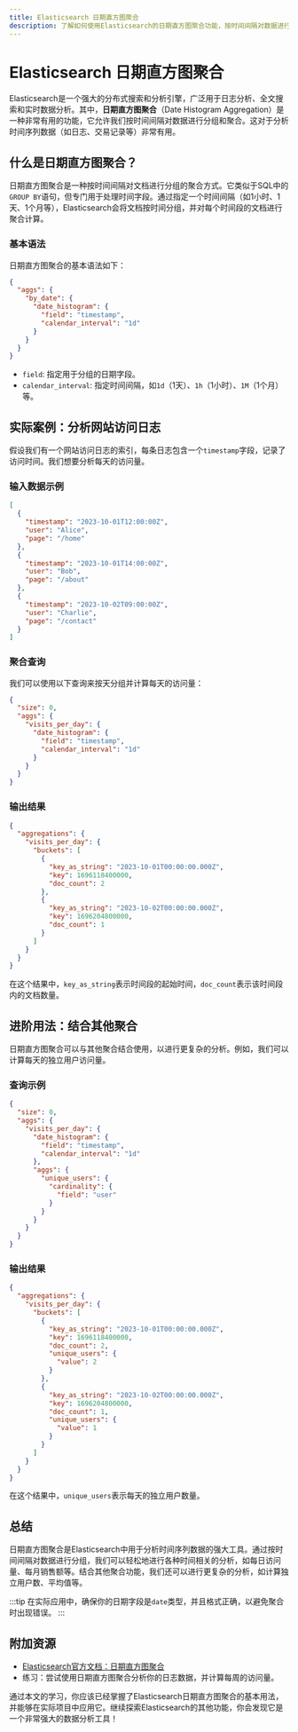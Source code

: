 ```yaml
---
title: Elasticsearch 日期直方图聚合
description: 了解如何使用Elasticsearch的日期直方图聚合功能，按时间间隔对数据进行分组和分析。
---
```


# Elasticsearch 日期直方图聚合

Elasticsearch是一个强大的分布式搜索和分析引擎，广泛用于日志分析、全文搜索和实时数据分析。其中，**日期直方图聚合**（Date Histogram Aggregation）是一种非常有用的功能，它允许我们按时间间隔对数据进行分组和聚合。这对于分析时间序列数据（如日志、交易记录等）非常有用。

## 什么是日期直方图聚合？

日期直方图聚合是一种按时间间隔对文档进行分组的聚合方式。它类似于SQL中的`GROUP BY`语句，但专门用于处理时间字段。通过指定一个时间间隔（如1小时、1天、1个月等），Elasticsearch会将文档按时间分组，并对每个时间段的文档进行聚合计算。

### 基本语法

日期直方图聚合的基本语法如下：

```json
{
  "aggs": {
    "by_date": {
      "date_histogram": {
        "field": "timestamp",
        "calendar_interval": "1d"
      }
    }
  }
}
```

- `field`: 指定用于分组的日期字段。
- `calendar_interval`: 指定时间间隔，如`1d`（1天）、`1h`（1小时）、`1M`（1个月）等。

## 实际案例：分析网站访问日志

假设我们有一个网站访问日志的索引，每条日志包含一个`timestamp`字段，记录了访问时间。我们想要分析每天的访问量。

### 输入数据示例

```json
[
  {
    "timestamp": "2023-10-01T12:00:00Z",
    "user": "Alice",
    "page": "/home"
  },
  {
    "timestamp": "2023-10-01T14:00:00Z",
    "user": "Bob",
    "page": "/about"
  },
  {
    "timestamp": "2023-10-02T09:00:00Z",
    "user": "Charlie",
    "page": "/contact"
  }
]
```

### 聚合查询

我们可以使用以下查询来按天分组并计算每天的访问量：

```json
{
  "size": 0,
  "aggs": {
    "visits_per_day": {
      "date_histogram": {
        "field": "timestamp",
        "calendar_interval": "1d"
      }
    }
  }
}
```

### 输出结果

```json
{
  "aggregations": {
    "visits_per_day": {
      "buckets": [
        {
          "key_as_string": "2023-10-01T00:00:00.000Z",
          "key": 1696118400000,
          "doc_count": 2
        },
        {
          "key_as_string": "2023-10-02T00:00:00.000Z",
          "key": 1696204800000,
          "doc_count": 1
        }
      ]
    }
  }
}
```

在这个结果中，`key_as_string`表示时间段的起始时间，`doc_count`表示该时间段内的文档数量。

## 进阶用法：结合其他聚合

日期直方图聚合可以与其他聚合结合使用，以进行更复杂的分析。例如，我们可以计算每天的独立用户访问量。

### 查询示例

```json
{
  "size": 0,
  "aggs": {
    "visits_per_day": {
      "date_histogram": {
        "field": "timestamp",
        "calendar_interval": "1d"
      },
      "aggs": {
        "unique_users": {
          "cardinality": {
            "field": "user"
          }
        }
      }
    }
  }
}
```

### 输出结果

```json
{
  "aggregations": {
    "visits_per_day": {
      "buckets": [
        {
          "key_as_string": "2023-10-01T00:00:00.000Z",
          "key": 1696118400000,
          "doc_count": 2,
          "unique_users": {
            "value": 2
          }
        },
        {
          "key_as_string": "2023-10-02T00:00:00.000Z",
          "key": 1696204800000,
          "doc_count": 1,
          "unique_users": {
            "value": 1
          }
        }
      ]
    }
  }
}
```

在这个结果中，`unique_users`表示每天的独立用户数量。

## 总结

日期直方图聚合是Elasticsearch中用于分析时间序列数据的强大工具。通过按时间间隔对数据进行分组，我们可以轻松地进行各种时间相关的分析，如每日访问量、每月销售额等。结合其他聚合功能，我们还可以进行更复杂的分析，如计算独立用户数、平均值等。

:::tip
在实际应用中，确保你的日期字段是`date`类型，并且格式正确，以避免聚合时出现错误。
:::

## 附加资源

- [Elasticsearch官方文档：日期直方图聚合](https://www.elastic.co/guide/en/elasticsearch/reference/current/search-aggregations-bucket-datehistogram-aggregation.html)
- 练习：尝试使用日期直方图聚合分析你的日志数据，并计算每周的访问量。

通过本文的学习，你应该已经掌握了Elasticsearch日期直方图聚合的基本用法，并能够在实际项目中应用它。继续探索Elasticsearch的其他功能，你会发现它是一个非常强大的数据分析工具！